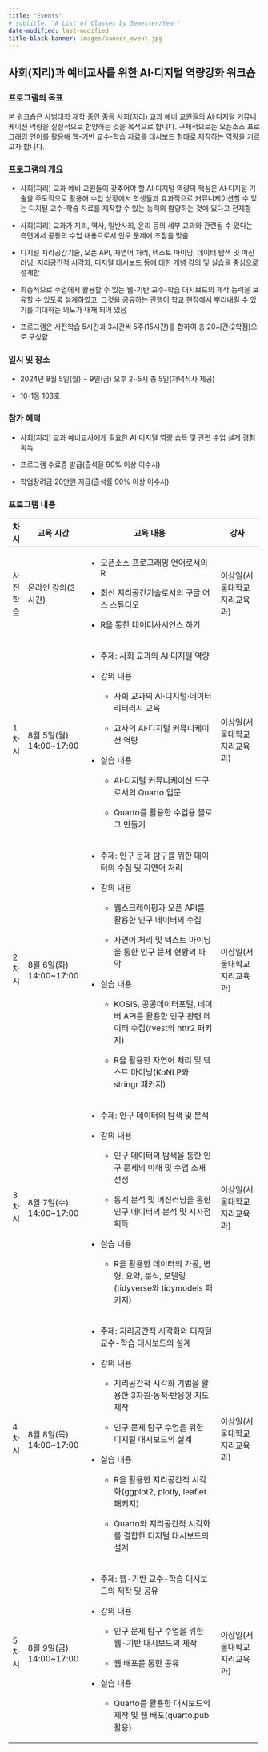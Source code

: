 ```yaml
---
title: "Events"
# subtitle: "A List of Classes by Semester/Year"
date-modified: last-modified
title-block-banner: images/banner_event.jpg
---
```


## 사회(지리)과 예비교사를 위한 AI·디지털 역량강화 워크숍 

### 프로그램의 목표

본 워크숍은 사범대학 재학 중인 중등 사회(지리) 교과 예비 교원들의 AI·디지털 커뮤니케이션 역량을 실질적으로 함양하는 것을 목적으로 합니다. 구체적으로는 오픈소스 프로그래밍 언어를 활용해 웹-기반 교수-학습 자료를 대시보드 형태로 제작하는 역량을 기르고자 합니다.

### 프로그램의 개요

-   사회(지리) 교과 예비 교원들이 갖추어야 할 AI·디지털 역량의 핵심은 AI·디지털 기술을 주도적으로 활용해 수업 상황에서 학생들과 효과적으로 커뮤니케이션할 수 있는 디지털 교수-학습 자료를 제작할 수 있는 능력의 함양하는 것에 있다고 전제함

-   사회(지리) 교과가 지리, 역사, 일반사회, 윤리 등의 세부 교과와 관련될 수 있다는 측면에서 공통의 수업 내용으로서 인구 문제에 초점을 맞춤

-   디지털 지리공간기술, 오픈 API, 자연어 처리, 텍스트 마이닝, 데이터 탐색 및 머신러닝, 지리공간적 시각화, 디지털 대시보드 등에 대한 개념 강의 및 실습을 중심으로 설계함

-   최종적으로 수업에서 활용할 수 있는 웹-기반 교수-학습 대시보드의 제작 능력을 보유할 수 있도록 설계하였고, 그것을 공유하는 관행이 학교 현장에서 뿌리내릴 수 있기를 기대하는 의도가 내재 되어 있음

-   프로그램은 사전학습 5시간과 3시간씩 5주(15시간)를 합하여 총 20시간(2학점)으로 구성함

### 일시 및 장소

-   2024년 8월 5일(월) \~ 9일(금) 오후 2\~5시 총 5일(저녁식사 제공)

-   10-1동 103호

### 참가 혜택

-   사회(지리) 교과 예비교사에게 필요한 AI·디지털 역량 습득 및 관련 수업 설계 경험 획득

-   프로그램 수료증 발급(출석율 90% 이상 이수시)

-   학업장려금 20만원 지급(출석률 90% 이상 이수시)

### 프로그램 내용

+----------+--------------------------+------------------------------------------------------------------------------------------------+-------------------------------+
| 차시     | 교육 시간                | 교육 내용                                                                                      | 강사                          |
+==========+==========================+================================================================================================+===============================+
| 사전학습 | 온라인 강의(3시간)       | -   오픈소스 프로그래밍 언어로서의 R                                                           | 이상일(서울대학교 지리교육과) |
|          |                          |                                                                                                |                               |
|          |                          | -   최신 지리공간기술로서의 구글 어스 스튜디오                                                 |                               |
|          |                          |                                                                                                |                               |
|          |                          | -   R을 통한 데이터사시언스 하기                                                               |                               |
+----------+--------------------------+------------------------------------------------------------------------------------------------+-------------------------------+
| 1차시    | 8월 5일(월) 14:00\~17:00 | -   주제: 사회 교과의 AI·디지털 역량                                                           | 이상일(서울대학교 지리교육과) |
|          |                          |                                                                                                |                               |
|          |                          | -   강의 내용                                                                                  |                               |
|          |                          |                                                                                                |                               |
|          |                          |     -   사회 교과의 AI·디지털·데이터 리터러시 교육                                             |                               |
|          |                          |                                                                                                |                               |
|          |                          |     -   교사의 AI·디지털 커뮤니케이션 역량                                                     |                               |
|          |                          |                                                                                                |                               |
|          |                          | -   실습 내용                                                                                  |                               |
|          |                          |                                                                                                |                               |
|          |                          |     -   AI·디지털 커뮤니케이션 도구로서의 Quarto 입문                                          |                               |
|          |                          |                                                                                                |                               |
|          |                          |     -   Quarto를 활용한 수업용 블로그 만들기                                                   |                               |
+----------+--------------------------+------------------------------------------------------------------------------------------------+-------------------------------+
| 2차시    | 8월 6일(화) 14:00\~17:00 | -   주제: 인구 문제 탐구를 위한 데이터의 수집 및 자연어 처리                                   | 이상일(서울대학교 지리교육과) |
|          |                          |                                                                                                |                               |
|          |                          | -   강의 내용                                                                                  |                               |
|          |                          |                                                                                                |                               |
|          |                          |     -   웹스크레이핑과 오픈 API를 활용한 인구 데이터의 수집                                    |                               |
|          |                          |                                                                                                |                               |
|          |                          |     -   자연어 처리 및 텍스트 마이닝을 통한 인구 문제 현황의 파악                              |                               |
|          |                          |                                                                                                |                               |
|          |                          | -   실습 내용                                                                                  |                               |
|          |                          |                                                                                                |                               |
|          |                          |     -   KOSIS, 공공데이터포털, 네이버 API를 활용한 인구 관련 데이터 수집(rvest와 httr2 패키지) |                               |
|          |                          |                                                                                                |                               |
|          |                          |     -   R을 활용한 자연어 처리 및 텍스트 마이닝(KoNLP와 stringr 패키지)                        |                               |
+----------+--------------------------+------------------------------------------------------------------------------------------------+-------------------------------+
| 3차시    | 8월 7일(수) 14:00\~17:00 | -   주제: 인구 데이터의 탐색 및 분석                                                           | 이상일(서울대학교 지리교육과) |
|          |                          |                                                                                                |                               |
|          |                          | -   강의 내용                                                                                  |                               |
|          |                          |                                                                                                |                               |
|          |                          |     -   인구 데이터의 탐색을 통한 인구 문제의 이해 및 수업 소재 선정                           |                               |
|          |                          |                                                                                                |                               |
|          |                          |     -   통계 분석 및 머신러닝을 통한 인구 데이터의 분석 및 시사점 획득                         |                               |
|          |                          |                                                                                                |                               |
|          |                          | -   실습 내용                                                                                  |                               |
|          |                          |                                                                                                |                               |
|          |                          |     -   R을 활용한 데이터의 가공, 변형, 요약, 분석, 모델링(tidyverse와 tidymodels 패키지)      |                               |
+----------+--------------------------+------------------------------------------------------------------------------------------------+-------------------------------+
| 4차시    | 8월 8일(목) 14:00\~17:00 | -   주제: 지리공간적 시각화와 디지털 교수-학습 대시보드의 설계                                 | 이상일(서울대학교 지리교육과) |
|          |                          |                                                                                                |                               |
|          |                          | -   강의 내용                                                                                  |                               |
|          |                          |                                                                                                |                               |
|          |                          |     -   지리공간적 시각화 기법을 활용한 3차원·동적·반응형 지도 제작                            |                               |
|          |                          |                                                                                                |                               |
|          |                          |     -   인구 문제 탐구 수업을 위한 디지털 대시보드의 설계                                      |                               |
|          |                          |                                                                                                |                               |
|          |                          | -   실습 내용                                                                                  |                               |
|          |                          |                                                                                                |                               |
|          |                          |     -   R을 활용한 지리공간적 시각화(ggplot2, plotly, leaflet 패키지)                          |                               |
|          |                          |                                                                                                |                               |
|          |                          |     -   Quarto와 지리공간적 시각화를 결합한 디지털 대시보드의 설계                             |                               |
+----------+--------------------------+------------------------------------------------------------------------------------------------+-------------------------------+
| 5차시    | 8월 9일(금) 14:00\~17:00 | -   주제: 웹-기반 교수-학습 대시보드의 제작 및 공유                                            | 이상일(서울대학교 지리교육과) |
|          |                          |                                                                                                |                               |
|          |                          | -   강의 내용                                                                                  |                               |
|          |                          |                                                                                                |                               |
|          |                          |     -   인구 문제 탐구 수업을 위한 웹-기반 대시보드의 제작                                     |                               |
|          |                          |                                                                                                |                               |
|          |                          |     -   웹 배포를 통한 공유                                                                    |                               |
|          |                          |                                                                                                |                               |
|          |                          | -   실습 내용                                                                                  |                               |
|          |                          |                                                                                                |                               |
|          |                          |     -   Quarto를 활용한 대시보드의 제작 및 웹 배포(quarto.pub 활용)                            |                               |
+----------+--------------------------+------------------------------------------------------------------------------------------------+-------------------------------+
